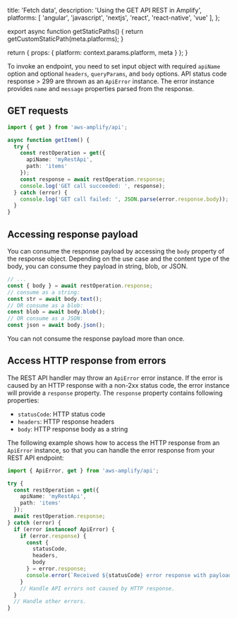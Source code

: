
  title: 'Fetch data',
  description: 'Using the GET API REST in Amplify',
  platforms: [
    'angular',
    'javascript',
    'nextjs',
    'react',
    'react-native',
    'vue'
  ],
};

export async function getStaticPaths() {
  return getCustomStaticPath(meta.platforms);
}

  return {
    props: {
      platform: context.params.platform,
      meta
    }
  };
}

To invoke an endpoint, you need to set input object with required `apiName` option and optional `headers`, `queryParams`, and `body` options. API status code response > 299 are thrown as an `ApiError` instance. The error instance provides `name` and `message` properties parsed from the response.

## GET requests

```ts
import { get } from 'aws-amplify/api';

async function getItem() {
  try {
    const restOperation = get({ 
      apiName: 'myRestApi',
      path: 'items' 
    });
    const response = await restOperation.response;
    console.log('GET call succeeded: ', response);
  } catch (error) {
    console.log('GET call failed: ', JSON.parse(error.response.body));
  }
}
```

## Accessing response payload

You can consume the response payload by accessing the `body` property of the response object. Depending on the use case and the content type of the body, you can consume they payload in string, blob, or JSON.

```ts
// ...
const { body } = await restOperation.response;
// consume as a string:
const str = await body.text();
// OR consume as a blob:
const blob = await body.blob();
// OR consume as a JSON:
const json = await body.json();
```

<Callout warning>

You can not consume the response payload more than once.

</Callout>

## Access HTTP response from errors

The REST API handler may throw an `ApiError` error instance. If the error is caused by an HTTP response with a non-2xx status code, the error instance will provide a `response` property. The `response` property contains following
properties:
* `statusCode`: HTTP status code
* `headers`: HTTP response headers
* `body`: HTTP response body as a string

The following example shows how to access the HTTP response from an `ApiError` instance, so that you can handle the error response from your REST API endpoint:

```ts
import { ApiError, get } from 'aws-amplify/api';

try {
  const restOperation = get({ 
    apiName: 'myRestApi',
    path: 'items' 
  });
  await restOperation.response;
} catch (error) {
  if (error instanceof ApiError) {
    if (error.response) {
      const { 
        statusCode, 
        headers, 
        body 
      } = error.response;
      console.error(`Received ${statusCode} error response with payload: ${body}`);
    }
    // Handle API errors not caused by HTTP response.
  }
  // Handle other errors.
}
```
